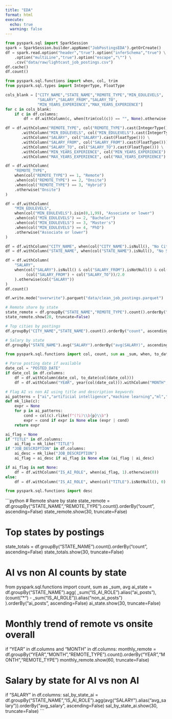 ```yaml
---
title: "EDA"
format: html
execute:
  echo: true
  warning: false
---
```


```python
from pyspark.sql import SparkSession
spark = SparkSession.builder.appName("JobPostingsEDA").getOrCreate()
df = spark.read.option("header","true").option("inferSchema","true") \
    .option("multiLine","true").option("escape","\"") \
    .csv("data/raw/lightcast_job_postings.csv")
df.cache()
df.count()
```

```python
from pyspark.sql.functions import when, col, trim
from pyspark.sql.types import IntegerType, FloatType

cols_blank = ["CITY_NAME","STATE_NAME","REMOTE_TYPE","MIN_EDULEVELS",
              "SALARY","SALARY_FROM","SALARY_TO",
              "MIN_YEARS_EXPERIENCE","MAX_YEARS_EXPERIENCE"]
for c in cols_blank:
    if c in df.columns:
        df = df.withColumn(c, when(trim(col(c)) == "", None).otherwise(col(c)))

df = df.withColumn("REMOTE_TYPE", col("REMOTE_TYPE").cast(IntegerType())) \
       .withColumn("MIN_EDULEVELS", col("MIN_EDULEVELS").cast(IntegerType())) \
       .withColumn("SALARY", col("SALARY").cast(FloatType())) \
       .withColumn("SALARY_FROM", col("SALARY_FROM").cast(FloatType())) \
       .withColumn("SALARY_TO", col("SALARY_TO").cast(FloatType())) \
       .withColumn("MIN_YEARS_EXPERIENCE", col("MIN_YEARS_EXPERIENCE").cast(FloatType())) \
       .withColumn("MAX_YEARS_EXPERIENCE", col("MAX_YEARS_EXPERIENCE").cast(FloatType()))

df = df.withColumn(
    "REMOTE_TYPE",
    when(col("REMOTE_TYPE") == 1, "Remote")
    .when(col("REMOTE_TYPE") == 2, "Onsite")
    .when(col("REMOTE_TYPE") == 3, "Hybrid")
    .otherwise("Onsite")
)

df = df.withColumn(
    "MIN_EDULEVELS",
    when(col("MIN_EDULEVELS").isin(0,1,99), "Associate or lower")
    .when(col("MIN_EDULEVELS") == 2, "Bachelor")
    .when(col("MIN_EDULEVELS") == 3, "Master's")
    .when(col("MIN_EDULEVELS") == 4, "PhD")
    .otherwise("Associate or lower")
)

df = df.withColumn("CITY_NAME", when(col("CITY_NAME").isNull(), "No City").otherwise(col("CITY_NAME")))
df = df.withColumn("STATE_NAME", when(col("STATE_NAME").isNull(), "No State").otherwise(col("STATE_NAME")))

df = df.withColumn(
    "SALARY",
    when(col("SALARY").isNull() & col("SALARY_FROM").isNotNull() & col("SALARY_TO").isNotNull(),
         (col("SALARY_FROM") + col("SALARY_TO"))/2.0
    ).otherwise(col("SALARY"))
)
df.count()
```

```python
df.write.mode("overwrite").parquet("data/clean_job_postings.parquet")
```

```python
# Remote share by state
state_remote = df.groupBy("STATE_NAME","REMOTE_TYPE").count().orderBy("count", ascending=False)
state_remote.show(20, truncate=False)

# Top cities by postings
df.groupBy("CITY_NAME","STATE_NAME").count().orderBy("count", ascending=False).show(20, truncate=False)

# Salary by state
df.groupBy("STATE_NAME").avg("SALARY").orderBy("avg(SALARY)", ascending=False).show(20, truncate=False)
```

```python
from pyspark.sql.functions import col, count, sum as _sum, when, to_date, year, month, desc

# Parse posting date if available
date_col = "POSTED_DATE"
if date_col in df.columns:
    df = df.withColumn(date_col, to_date(col(date_col)))
    df = df.withColumn("YEAR", year(col(date_col))).withColumn("MONTH", month(col(date_col)))

# Flag AI vs non AI using title and description keywords
ai_patterns = ["ai","artificial intelligence","machine learning","ml","deep learning","nlp","computer vision","llm","genai","gen ai","data scientist","ml engineer"]
def mk_like(c):
    expr = None
    for p in ai_patterns:
        cond = col(c).rlike(f"(?i)\\b{p}\\b")
        expr = cond if expr is None else (expr | cond)
    return expr

ai_flag = None
if "TITLE" in df.columns:
    ai_flag = mk_like("TITLE")
if "JOB_DESCRIPTION" in df.columns:
    ai_desc = mk_like("JOB_DESCRIPTION")
    ai_flag = ai_desc if ai_flag is None else (ai_flag | ai_desc)

if ai_flag is not None:
    df = df.withColumn("IS_AI_ROLE", when(ai_flag, 1).otherwise(0))
else:
    df = df.withColumn("IS_AI_ROLE", when(col("TITLE").isNotNull(), 0).otherwise(0))
```

```python
from pyspark.sql.functions import desc
```

```python
# Remote share by state
state_remote = df.groupBy("STATE_NAME","REMOTE_TYPE").count().orderBy("count", ascending=False)
state_remote.show(30, truncate=False)

# Top states by postings
state_totals = df.groupBy("STATE_NAME").count().orderBy("count", ascending=False)
state_totals.show(30, truncate=False)

# AI vs non AI counts by state
from pyspark.sql.functions import count, sum as _sum, avg
ai_state = df.groupBy("STATE_NAME").agg(
    _sum("IS_AI_ROLE").alias("ai_posts"),
    (count("*") - _sum("IS_AI_ROLE")).alias("non_ai_posts")
).orderBy("ai_posts", ascending=False)
ai_state.show(30, truncate=False)

# Monthly trend of remote vs onsite overall
if "YEAR" in df.columns and "MONTH" in df.columns:
    monthly_remote = df.groupBy("YEAR","MONTH","REMOTE_TYPE").count().orderBy("YEAR","MONTH","REMOTE_TYPE")
    monthly_remote.show(60, truncate=False)

# Salary by state for AI vs non AI
if "SALARY" in df.columns:
    sal_by_state_ai = df.groupBy("STATE_NAME","IS_AI_ROLE").agg(avg("SALARY").alias("avg_salary")).orderBy("avg_salary", ascending=False)
    sal_by_state_ai.show(30, truncate=False)
    ```